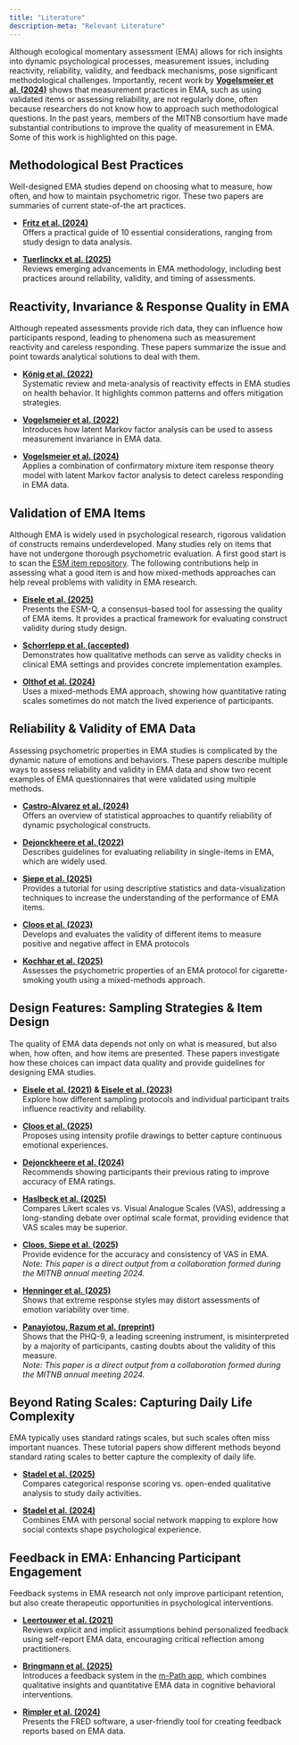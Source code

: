 ```yaml
---
title: "Literature"
description-meta: "Relevant Literature"
---
```


Although ecological momentary assessment (EMA) allows for rich insights into dynamic psychological processes, measurement issues, including reactivity, reliability, validity, and feedback mechanisms, pose significant methodological challenges. Importantly, recent work by [**Vogelsmeier et al. (2024)**](https://link.springer.com/article/10.1007/s11136-024-03678-0) shows that measurement practices in EMA, such as using validated items or assessing reliability, are not regularly done, often because researchers do not know how to approach such methodological questions. In the past years, members of the MITNB consortium have made substantial contributions to improve the quality of measurement in EMA. Some of this work is highlighted on this page.

## Methodological Best Practices

Well-designed EMA studies depend on choosing what to measure, how often, and how to maintain psychometric rigor. These two papers are summaries of current state-of-the art practices.

-   [**Fritz et al. (2024)**](https://doi.org/10.1177/25152459241267912)\
    Offers a practical guide of 10 essential considerations, ranging from study design to data analysis.

-   [**Tuerlinckx et al. (2025)**](https://doi.org/10.1111/bmsp.12398)\
    Reviews emerging advancements in EMA methodology, including best practices around reliability, validity, and timing of assessments.

## Reactivity, Invariance & Response Quality in EMA

Although repeated assessments provide rich data, they can influence how participants respond, leading to phenomena such as measurement reactivity and careless responding. These papers summarize the issue and point towards analytical solutions to deal with them.

-   [**König et al. (2022)**](https://doi.org/10.1080/17437199.2022.2047096)\
    Systematic review and meta-analysis of reactivity effects in EMA studies on health behavior. It highlights common patterns and offers mitigation strategies.

-   [**Vogelsmeier et al. (2022)**](https://doi.org/10.3758/s13428-022-01898-1)\
    Introduces how latent Markov factor analysis can be used to assess measurement invariance in EMA data.

-   [**Vogelsmeier et al. (2024)**](https://doi.org/10.1111/bmsp.12373)\
    Applies a combination of confirmatory mixture item response theory model with latent Markov factor analysis to detect careless responding in EMA data.

## Validation of EMA Items

Although EMA is widely used in psychological research, rigorous validation of constructs remains underdeveloped. Many studies rely on items that have not undergone thorough psychometric evaluation. A first good start is to scan the [ESM item repository](https://esmitemrepositoryinfo.com/). The following contributions help in assessing what a good item is and how mixed-methods approaches can help reveal problems with validity in EMA research.

-   [**Eisele et al. (2025)**](https://doi.org/10.3758/s13428-025-02626-1)\
    Presents the ESM-Q, a consensus-based tool for assessing the quality of EMA items. It provides a practical framework for evaluating construct validity during study design.

-   [**Schorrlepp et al. (accepted)**](https://osf.io/preprints/osf/dqzrf_v1)\
    Demonstrates how qualitative methods can serve as validity checks in clinical EMA settings and provides concrete implementation examples.

-   [**Olthof et al. (2024)**](https://doi.org/10.17505/jpor.2024.27102)\
    Uses a mixed-methods EMA approach, showing how quantitative rating scales sometimes do not match the lived experience of participants.

## Reliability & Validity of EMA Data

Assessing psychometric properties in EMA studies is complicated by the dynamic nature of emotions and behaviors. These papers describe multiple ways to assess reliability and validity in EMA data and show two recent examples of EMA questionnaires that were validated using multiple methods.

-   [**Castro-Alvarez et al. (2024)**](https://osf.io/qyk2r_v1/)\
    Offers an overview of statistical approaches to quantify reliability of dynamic psychological constructs.

-   [**Dejonckheere et al. (2022)**](https://doi.org/10.1037/pas0001178)\
    Describes guidelines for evaluating reliability in single-items in EMA, which are widely used.

-   [**Siepe et al. (2025)**](https://doi.org/10.1177/25152459241286877)\
    Provides a tutorial for using descriptive statistics and data-visualization techniques to increase the understanding of the performance of EMA items.

-   [**Cloos et al. (2023)**](https://doi.org/10.1037/pas0001200)\
    Develops and evaluates the validity of different items to measure positive and negative affect in EMA protocols

-   [**Kochhar et al. (2025)**](https://doi.org/10.1016/j.dadr.2024.100314)\
    Assesses the psychometric properties of an EMA protocol for cigarette-smoking youth using a mixed-methods approach.

## Design Features: Sampling Strategies & Item Design

The quality of EMA data depends not only on what is measured, but also when, how often, and how items are presented. These papers investigate how these choices can impact data quality and provide guidelines for designing EMA studies.

-   [**Eisele et al. (2021)**](https://doi.org/10.1016/J.JRP.2021.104094) **& [Eisele et al. (2023)](https://doi.org/10.1037/pas0001177)**\
    Explore how different sampling protocols and individual participant traits influence reactivity and reliability.

-   [**Cloos et al. (2025)**](https://doi.org/10.1177/10731911241266286)\
    Proposes using intensity profile drawings to better capture continuous emotional experiences.

-   [**Dejonckheere et al. (2024)**](https://doi.org/10.1037/pas0001296)\
    Recommends showing participants their previous rating to improve accuracy of EMA ratings.

-   [**Haslbeck et al. (2025)**](https://doi.org/10.3758/s13428-025-02706-2)\
    Compares Likert scales vs. Visual Analogue Scales (VAS), addressing a long-standing debate over optimal scale format, providing evidence that VAS scales may be superior.

-   [**Cloos, Siepe et al. (2025)**](https://online.ucpress.edu/collabra/article/11/1/142735/212591)\
    Provide evidence for the accuracy and consistency of VAS in EMA.\
    *Note: This paper is a direct output from a collaboration formed during the MITNB annual meeting 2024.*

-   [**Henninger et al. (2025)**](https://psycnet.apa.org/record/2025-92377-001)\
    Shows that extreme response styles may distort assessments of emotion variability over time.

-   [**Panayiotou, Razum et al. (preprint)**](https://osf.io/preprints/psyarxiv/jcsq8_v1)\
    Shows that the PHQ-9, a leading screening instrument, is misinterpreted by a majority of participants, casting doubts about the validity of this measure.\
    *Note: This paper is a direct output from a collaboration formed during the MITNB annual meeting 2024.*

## Beyond Rating Scales: Capturing Daily Life Complexity

EMA typically uses standard ratings scales, but such scales often miss important nuances. These tutorial papers show different methods beyond standard rating scales to better capture the complexity of daily life.

-   [**Stadel et al. (2025)**](https://doi.org/10.1016/j.metip.2025.100177)\
    Compares categorical response scoring vs. open-ended qualitative analysis to study daily activities.

-   [**Stadel et al. (2024)**](https://doi.org/10.1177/25152459241244745)\
    Combines EMA with personal social network mapping to explore how social contexts shape psychological experience.

## Feedback in EMA: Enhancing Participant Engagement

Feedback systems in EMA research not only improve participant retention, but also create therapeutic opportunities in psychological interventions.

-   [**Leertouwer et al. (2021)**](https://doi.org/10.3389/fpsyg.2021.764526)\
    Reviews explicit and implicit assumptions behind personalized feedback using self-report EMA data, encouraging critical reflection among practitioners.

-   [**Bringmann et al. (2025)**](https://doi.org/10.1016/j.invent.2025.100819)\
    Introduces a feedback system in the [m-Path app](https://www.frontiersin.org/journals/digital-health/articles/10.3389/fdgth.2023.1182175/full), which combines qualitative insights and quantitative EMA data in cognitive behavioral interventions.

-   [**Rimpler et al. (2024)**](https://doi.org/10.1007/s10488-023-01324-4)\
    Presents the FRED software, a user-friendly tool for creating feedback reports based on EMA data.\
